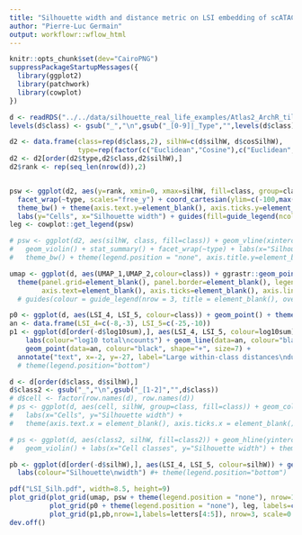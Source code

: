 ```yaml
---
title: "Silhouette width and distance metric on LSI embedding of scATAC"
author: "Pierre-Luc Germain"
output: workflowr::wflow_html
---
```


```r
knitr::opts_chunk$set(dev="CairoPNG")
suppressPackageStartupMessages({
  library(ggplot2)
  library(patchwork)
  library(cowplot)
})
```

```r
d <- readRDS("../../data/silhouette_real_life_examples/Atlas2_ArchR_tiles_ndim15_LSI.rds")
levels(d$class) <- gsub("_","\n",gsub("_[0-9]|_Type","",levels(d$class)))
```

```r
d2 <- data.frame(class=rep(d$class,2), silhW=c(d$silhW, d$cosSilhW), 
                 type=rep(factor(c("Euclidean","Cosine"),c("Euclidean","Cosine")), each=nrow(d)))
d2 <- d2[order(d2$type,d2$class,d2$silhW),]
d2$rank <- rep(seq_len(nrow(d)),2)


psw <- ggplot(d2, aes(y=rank, xmin=0, xmax=silhW, fill=class, group=class)) + geom_ribbon() + 
  facet_wrap(~type, scales="free_y") + coord_cartesian(ylim=c(-100,max(d2$rank)+100), expand=FALSE) +
  theme_bw() + theme(axis.text.y=element_blank(), axis.ticks.y=element_blank()) +
  labs(y="Cells", x="Silhouette width") + guides(fill=guide_legend(ncol=2))
leg <- cowplot::get_legend(psw)

# psw <- ggplot(d2, aes(silhW, class, fill=class)) + geom_vline(xintercept=0) + 
#   geom_violin() + stat_summary() + facet_wrap(~type) + labs(x="Silhouette widths") +
#   theme_bw() + theme(legend.position = "none", axis.title.y=element_blank())

umap <- ggplot(d, aes(UMAP_1,UMAP_2,colour=class)) + ggrastr::geom_point_rast(size=0.3) + theme_bw() + 
  theme(panel.grid=element_blank(), panel.border=element_blank(), legend.position = "none",
        axis.text=element_blank(), axis.ticks=element_blank(), axis.line=element_line())
  # guides(colour = guide_legend(nrow = 3, title = element_blank(), override.aes = list(size=4)))
```


```r
p0 <- ggplot(d, aes(LSI_4, LSI_5, colour=class)) + geom_point() + theme_bw()
an <- data.frame(LSI_4=c(-8,-3), LSI_5=c(-25,-10))
p1 <- ggplot(d[order(-d$log10sum),], aes(LSI_4, LSI_5, colour=log10sum)) + geom_point() + theme_bw() + scale_colour_viridis_c() +
    labs(colour="log10 total\ncounts") + geom_line(data=an, colour="black", linetype="dashed") +
    geom_point(data=an, colour="black", shape="+", size=7) +
  annotate("text", x=-2, y=-27, label="Large within-class distances\ndue to library size differences", hjust=0, size=3)
  # theme(legend.position="bottom")

d <- d[order(d$class, d$silhW),]
d$class2 <- gsub("_","\n",gsub("_[1-2]","",d$class))
# d$cell <- factor(row.names(d), row.names(d))
# ps <- ggplot(d, aes(cell, silhW, group=class, fill=class)) + geom_col(position="dodge") + 
#   labs(x="Cells", y="Silhouette width") + 
#   theme(axis.text.x = element_blank(), axis.ticks.x = element_blank())

# ps <- ggplot(d, aes(class2, silhW, fill=class2)) + geom_hline(yintercept=0, linetype="dashed") +
#   geom_violin() + labs(x="Cell classes", y="Silhouette width") + theme_bw() + theme(legend.position="none")

pb <- ggplot(d[order(-d$silhW),], aes(LSI_4, LSI_5, colour=silhW)) + geom_point() + theme_bw() + scale_color_gradient2(breaks=c(-0.5,0,0.5)) + 
  labs(colour="Silhouette\nwidth") #+ theme(legend.position="bottom")
```


```r
pdf("LSI_Silh.pdf", width=8.5, height=9)
plot_grid(plot_grid(umap, psw + theme(legend.position = "none"), nrow=1, labels="auto", rel_widths=c(2,3)),
          plot_grid(p0 + theme(legend.position = "none"), leg, labels=c("c",NA), rel_widths = c(5,2)),
          plot_grid(p1,pb,nrow=1,labels=letters[4:5]), nrow=3, scale=0.95, rel_heights = c(4,3,3))
dev.off()
```

